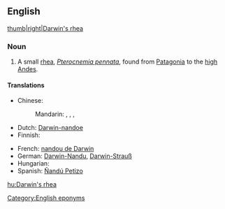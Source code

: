 ==English==
[[image:nandu.jpg|thumb|right|Darwin's rhea]]

===Noun===
{{wikipedia|Darwin's Rhea}}
{{en-noun|sg=[[Darwin]][['s|’s]] [[rhea]]}}

# A small [[rhea]], ''[[Pterocnemia pennata]]'', found from [[Patagonia]] to the [[high]] [[Andes]].

====Translations====
{{trans-top|Pterocnemia pennata}}
* Chinese:
*: Mandarin: {{t|cmn|美洲小鴕|sc=Hani}}, {{t|cmn|美洲小鸵|tr=Měizhōu xiǎotuó|sc=Hani}}, {{t|cmn|達爾文鶆䴈|sc=Hani}}, {{t|cmn|达尔文鶆䴈|tr=Dá'ěrwén lái'ǎo|sc=Hani}}
* Dutch: [[Darwin-nandoe]] {{m}}
* Finnish: {{t-|fi|patagoniannandu}}
{{trans-mid}}
* French: [[nandou de Darwin]] {{m}}
* German: [[Darwin-Nandu]], [[Darwin-Strauß]]
* Hungarian: {{t+|hu|Darwin-nandu}}
* Spanish: [[Ñandú Petizo]] {{m}}
{{trans-bottom}}

[[Category:English eponyms]]

[[hu:Darwin's rhea]]